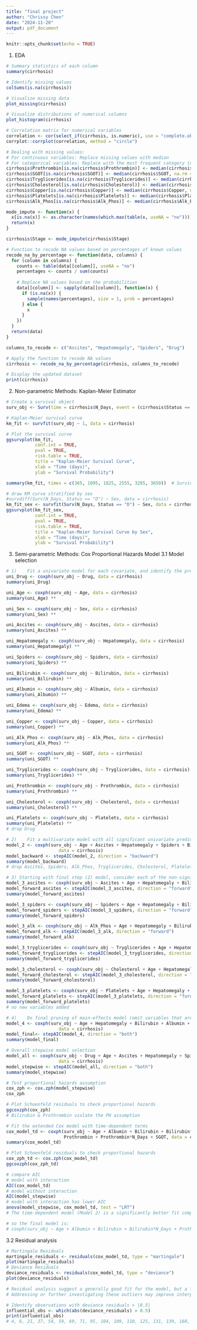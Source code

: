 ```yaml
---
title: "final project"
author: "Chrissy Chen"
date: "2024-11-20"
output: pdf_document
---
```


```r
knitr::opts_chunk$set(echo = TRUE)
```

1. EDA
```r
# Summary statistics of each column
summary(cirrhosis)

# Identify missing values
colSums(is.na(cirrhosis))

# Visualize missing data
plot_missing(cirrhosis)

# Visualize distributions of numerical columns
plot_histogram(cirrhosis)

# Correlation matrix for numerical variables
correlation <- cor(select_if(cirrhosis, is.numeric), use = "complete.obs")
corrplot::corrplot(correlation, method = "circle")
```

```r
# Dealing with missing values: 
# For continuous variables: Replace missing values with median
# For categorical variables: Replace with the most frequent category (mode).
cirrhosis$Prothrombin[is.na(cirrhosis$Prothrombin)] <- median(cirrhosis$Prothrombin, na.rm = TRUE)
cirrhosis$SGOT[is.na(cirrhosis$SGOT)] <- median(cirrhosis$SGOT, na.rm = TRUE)
cirrhosis$Tryglicerides[is.na(cirrhosis$Tryglicerides)] <- median(cirrhosis$Tryglicerides, na.rm = TRUE)
cirrhosis$Cholesterol[is.na(cirrhosis$Cholesterol)] <- median(cirrhosis$Cholesterol, na.rm = TRUE)
cirrhosis$Copper[is.na(cirrhosis$Copper)] <- median(cirrhosis$Copper, na.rm = TRUE)
cirrhosis$Platelets[is.na(cirrhosis$Platelets)] <- median(cirrhosis$Platelets, na.rm = TRUE)
cirrhosis$Alk_Phos[is.na(cirrhosis$Alk_Phos)] <- median(cirrhosis$Alk_Phos, na.rm = TRUE)

mode_impute <- function(x) {
  x[is.na(x)] <- as.character(names(which.max(table(x, useNA = "no"))))
  return(x)
}

cirrhosis$Stage <- mode_impute(cirrhosis$Stage)

```

```r
# Function to recode NA values based on percentages of known values
recode_na_by_percentage <- function(data, columns) {
  for (column in columns) {
    counts <- table(data[[column]], useNA = "no")
    percentages <- counts / sum(counts)
    
    # Replace NA values based on the probabilities
    data[[column]] <- sapply(data[[column]], function(x) {
      if (is.na(x)) {
        sample(names(percentages), size = 1, prob = percentages)
      } else {
        x
      }
    })
  }
  return(data)
}

columns_to_recode <- c("Ascites", "Hepatomegaly", "Spiders", "Drug")

# Apply the function to recode NA values
cirrhosis <- recode_na_by_percentage(cirrhosis, columns_to_recode)

# Display the updated dataset
print(cirrhosis)
```

2. Non-parametric Methods: Kaplan-Meier Estimator
```r
# Create a survival object
surv_obj <- Surv(time = cirrhosis$N_Days, event = (cirrhosis$Status == "D"))

# Kaplan-Meier survival curve
km_fit <- survfit(surv_obj ~ 1, data = cirrhosis)

# Plot the survival curve
ggsurvplot(km_fit, 
           conf.int = TRUE,
           pval = TRUE,
           risk.table = TRUE,
           title = "Kaplan-Meier Survival Curve",
           xlab = "Time (days)",
           ylab = "Survival Probability")

summary(km_fit, times = c(365, 1095, 1825, 2555, 3285, 3650))  # Survival at 1, 3, 5, 7, 9, 10 years

# draw KM curve stratified by sex
#survdiff(Surv(N_Days, Status == "D") ~ Sex, data = cirrhosis)
km_fit_sex <- survfit(Surv(N_Days, Status == "D") ~ Sex, data = cirrhosis)
ggsurvplot(km_fit_sex, 
           conf.int = TRUE, 
           pval = TRUE, 
           risk.table = TRUE, 
           title = "Kaplan-Meier Survival Curve by Sex", 
           xlab = "Time (days)", 
           ylab = "Survival Probability")


```

3. Semi-parametric Methods: Cox Proportional Hazards Model
3.1 Model selection
```r
# 1)	Fit a univariate model for each covariate, and identify the predictors significant at some level p1, say 0.20
uni_Drug <- coxph(surv_obj ~ Drug, data = cirrhosis)
summary(uni_Drug)

uni_Age <- coxph(surv_obj ~ Age, data = cirrhosis)
summary(uni_Age) **

uni_Sex <- coxph(surv_obj ~ Sex, data = cirrhosis)
summary(uni_Sex) **

uni_Ascites <- coxph(surv_obj ~ Ascites, data = cirrhosis)
summary(uni_Ascites) **

uni_Hepatomegaly <- coxph(surv_obj ~ Hepatomegaly, data = cirrhosis)
summary(uni_Hepatomegaly) ** 

uni_Spiders <- coxph(surv_obj ~ Spiders, data = cirrhosis)
summary(uni_Spiders) **

uni_Bilirubin <- coxph(surv_obj ~ Bilirubin, data = cirrhosis)
summary(uni_Bilirubin) **

uni_Albumin <- coxph(surv_obj ~ Albumin, data = cirrhosis)
summary(uni_Albumin) **

uni_Edema <- coxph(surv_obj ~ Edema, data = cirrhosis)
summary(uni_Edema) **

uni_Copper <- coxph(surv_obj ~ Copper, data = cirrhosis)
summary(uni_Copper) **

uni_Alk_Phos <- coxph(surv_obj ~ Alk_Phos, data = cirrhosis)
summary(uni_Alk_Phos) **

uni_SGOT <- coxph(surv_obj ~ SGOT, data = cirrhosis)
summary(uni_SGOT) **

uni_Tryglicerides <- coxph(surv_obj ~ Tryglicerides, data = cirrhosis)
summary(uni_Tryglicerides) **

uni_Prothrombin <- coxph(surv_obj ~ Prothrombin, data = cirrhosis)
summary(uni_Prothrombin) **

uni_Cholesterol <- coxph(surv_obj ~ Cholesterol, data = cirrhosis)
summary(uni_Cholesterol) **

uni_Platelets <- coxph(surv_obj ~ Platelets, data = cirrhosis)
summary(uni_Platelets) **
# drop Drug

# 2)	Fit a multivariate model with all significant univariate predictors, and use backward selection to eliminate non-significant variables at some level p2, say 0.10
model_2 <- coxph(surv_obj ~ Age + Ascites + Hepatomegaly + Spiders + Bilirubin + Albumin + Edema + Copper + Alk_Phos + SGOT + Tryglicerides + Prothrombin + Cholesterol + Platelets, 
                    data = cirrhosis)
model_backward <- stepAIC(model_2, direction = "backward") 
summary(model_backward)
# drop Ascites, Spiders, Alk_Phos, Tryglicerides, Cholesterol, Platelets

# 3) Starting with final step (2) model, consider each of the non-significant variables from step (1) using forward selection, with significance level p3, say 0.10
model_3_ascites <- coxph(surv_obj ~ Ascites + Age + Hepatomegaly + Bilirubin + Albumin + Edema + Copper + SGOT + Prothrombin, data = cirrhosis)
model_forward_ascites <- stepAIC(model_3_ascites, direction = "forward") 
summary(model_forward_ascites)

model_3_spiders <- coxph(surv_obj ~ Spiders + Age + Hepatomegaly + Bilirubin + Albumin + Edema + Copper + SGOT + Prothrombin, data = cirrhosis)
model_forward_spiders <- stepAIC(model_3_spiders, direction = "forward") 
summary(model_forward_spiders)

model_3_alk <- coxph(surv_obj ~ Alk_Phos + Age + Hepatomegaly + Bilirubin + Albumin + Edema + Copper + SGOT + Prothrombin, data = cirrhosis)
model_forward_alk <- stepAIC(model_3_alk, direction = "forward") 
summary(model_forward_alk)

model_3_tryglicerides <- coxph(surv_obj ~ Tryglicerides + Age + Hepatomegaly + Bilirubin + Albumin + Edema + Copper + SGOT + Prothrombin, data = cirrhosis)
model_forward_tryglicerides <- stepAIC(model_3_tryglicerides, direction = "forward") 
summary(model_forward_tryglicerides)

model_3_cholesterol <- coxph(surv_obj ~ Cholesterol + Age + Hepatomegaly + Bilirubin + Albumin + Edema + Copper + SGOT + Prothrombin, data = cirrhosis)
model_forward_cholesterol <- stepAIC(model_3_cholesterol, direction = "forward") 
summary(model_forward_cholesterol)

model_3_platelets <- coxph(surv_obj ~ Platelets + Age + Hepatomegaly + Bilirubin + Albumin + Edema + Copper + SGOT + Prothrombin, data = cirrhosis)
model_forward_platelets <- stepAIC(model_3_platelets, direction = "forward") 
summary(model_forward_platelets)
# no new variables added

# 4)	Do final pruning of main-effects model (omit variables that are non-significant, add any that are significant), using stepwise regression with significance level p4. At this stage, you may also consider adding interactions between any of the main effects currently in the model, under the hierarchical principle
model_4 <- coxph(surv_obj ~ Age + Hepatomegaly + Bilirubin + Albumin + Edema + Copper + SGOT + Prothrombin, 
                    data = cirrhosis)
model_final<- stepAIC(model_4, direction = "both") 
summary(model_final)

# Overall stepwise model selection
model_all <- coxph(surv_obj ~ Drug + Age + Ascites + Hepatomegaly + Spiders + Bilirubin + Albumin + Edema + Copper + Alk_Phos + SGOT + Tryglicerides + Prothrombin + Cholesterol + Platelets, 
                    data = cirrhosis)
model_stepwise <- stepAIC(model_all, direction = "both") 
summary(model_stepwise)

# Test proportional hazards assumption
cox_zph <- cox.zph(model_stepwise)
cox_zph

# Plot Schoenfeld residuals to check proportional hazards
ggcoxzph(cox_zph)
# Bilirubin & Prothrombin violate the PH assumption

# Fit the extended Cox model with time-dependent terms
cox_model_td <- coxph(surv_obj ~ Age + Albumin + Bilirubin + Bilirubin*N_Days +
                      Prothrombin + Prothrombin*N_Days + SGOT, data = cirrhosis)
summary(cox_model_td)

# Plot Schoenfeld residuals to check proportional hazards
cox_zph_td <- cox.zph(cox_model_td)
ggcoxzph(cox_zph_td)

# compare AIC
# model with interaction
AIC(cox_model_td)
# model without interaction
AIC(model_stepwise)
# model with interaction has lower AIC
anova(model_stepwise, cox_model_td, test = "LRT")
# The time-dependent model (Model 2) is a significantly better fit compared to the simpler model (Model 1).

# so the final model is:
# coxph(surv_obj ~ Age + Albumin + Bilirubin + Bilirubin*N_Days + Prothrombin + Prothrombin*N_Days + SGOT, data = cirrhosis)

```
3.2 Residual analysis
```r
# Martingale Residuals
martingale_residuals <- residuals(cox_model_td, type = "martingale")
plot(martingale_residuals)
# Deviance Residuals
deviance_residuals <- residuals(cox_model_td, type = "deviance")
plot(deviance_residuals)

# Residual analysis suggest a generally good fit for the model, but a few observations with larger residuals could warrant further investigation.
# Addressing or further investigating these outliers may improve interpretability and robustness of the model.

# Identify observations with deviance residuals > |0.5|
influential_obs <- which(abs(deviance_residuals) > 0.5)
print(influential_obs)
# 4, 6, 21, 37, 54, 59, 69, 71, 95, 104, 109, 110, 125, 131, 139, 160, 161, 169, 172, 190, 201, 210, 231, 245, 246, 254, 264, 265, 268, 269, 274, 276, 277, 290, 294, 305, 306, 308, 309, 310, 312, 320, 321, 326, 337, 338, 365, 378, 400, 402, 408, 412, 418

```

